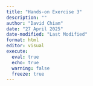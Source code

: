 ```yaml
---
title: "Hands-on Exercise 3"
description: ""
author: "David Chiam"
date: "27 April 2025"
date-modified: "Last Modified"
format: html
editor: visual
execute: 
  eval: true
  echo: true
  warning: false
  freeze: true
---
```

